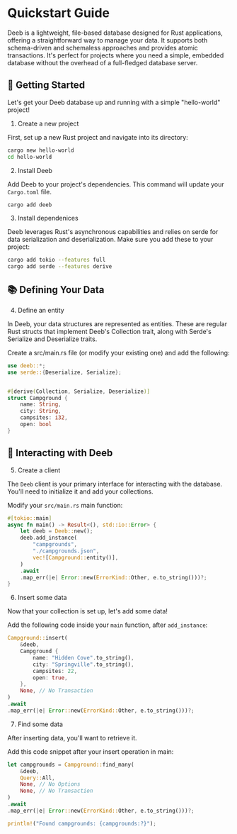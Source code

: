 # Quickstart Guide

Deeb is a lightweight, file-based database designed for Rust applications, offering a 
straightforward way to manage your data. It supports both schema-driven 
and schemaless approaches and provides atomic transactions. It's perfect for projects 
where you need a simple, embedded database without the overhead of a full-fledged database server.

## 🚀 Getting Started

Let's get your Deeb database up and running with a simple "hello-world" project!

1. Create a new project

First, set up a new Rust project and navigate into its directory:

```bash
cargo new hello-world
cd hello-world
```

2. Install Deeb

Add Deeb to your project's dependencies. This command will update your `Cargo.toml` file.

```bash
cargo add deeb
```

3. Install dependenices

Deeb leverages Rust's asynchronous capabilities and relies on serde for data serialization and 
deserialization. Make sure you add these to your project:

```bash
cargo add tokio --features full
cargo add serde --features derive
```

## 📚 Defining Your Data

4. Define an entity

In Deeb, your data structures are represented as entities. These are regular Rust structs 
that implement Deeb's Collection trait, along with Serde's Serialize and Deserialize traits.

Create a src/main.rs file (or modify your existing one) and add the following:

```rust
use deeb::*;
use serde::{Deserialize, Serialize};


#[derive(Collection, Serialize, Deserialize)]
struct Campground {
    name: String,
    city: String,
    campsites: i32,
    open: bool
}
```

## 💾 Interacting with Deeb

5. Create a client

The `Deeb` client is your primary interface for interacting with the 
database. You'll need to initialize it and add your collections.

Modify your `src/main.rs` main function:

```rust
#[tokio::main]
async fn main() -> Result<(), std::io::Error> {
    let deeb = Deeb::new();
    deeb.add_instance(
        "campgrounds",
        "./campgrounds.json",
        vec![Campground::entity()],
    )
    .await
    .map_err(|e| Error::new(ErrorKind::Other, e.to_string()))?;
}
```

6. Insert some data

Now that your collection is set up, let's add some data!

Add the following code inside your `main` function, after `add_instance`:

```rust
Campground::insert(
    &deeb,
    Campground {
        name: "Hidden Cove".to_string(),
        city: "Springville".to_string(),
        campsites: 22,
        open: true,
    },
    None, // No Transaction
)
.await
.map_err(|e| Error::new(ErrorKind::Other, e.to_string()))?;
```

7. Find some data

After inserting data, you'll want to retrieve it.

Add this code snippet after your insert operation in main:

```rust
let campgrounds = Campground::find_many(
    &deeb,
    Query::All,
    None, // No Options
    None, // No Transaction
)
.await
.map_err(|e| Error::new(ErrorKind::Other, e.to_string()))?;

println!("Found campgrounds: {campgrounds:?}");
```

